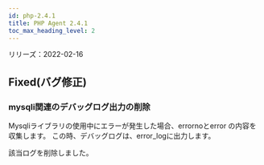 ```yaml
---
id: php-2.4.1
title: PHP Agent 2.4.1
toc_max_heading_level: 2
---
```



リリーズ：2022-02-16

## Fixed(バグ修正)

### mysqli関連のデバッグログ出力の削除

Mysqliライブラリの使用中にエラーが発生した場合、errornoとerror の内容を収集します。 この時、デバッグログは、error_logに出力します。

該当ログを削除しました。 
